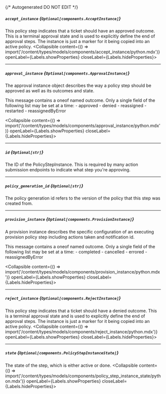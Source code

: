 {/* Autogenerated DO NOT EDIT  */}

##### `accept_instance` *{`Optional[components.AcceptInstance]`}*
This policy step indicates that a ticket should have an approved outcome. This is a terminal approval state and is used to explicitly define the end of approval steps.
 The instance is just a marker for it being copied into an active policy.
<Collapsible content={() => import('/content/types/models/components/accept_instance/python.mdx')} openLabel={Labels.showProperties} closeLabel={Labels.hideProperties}>
</Collapsible>

---
##### `approval_instance` *{`Optional[components.ApprovalInstance]`}*
The approval instance object describes the way a policy step should be approved as well as its outcomes and state.

This message contains a oneof named outcome. Only a single field of the following list may be set at a time:
  \- approved
  \- denied
  \- reassigned
  \- restarted
  \- reassignedByError

<Collapsible content={() => import('/content/types/models/components/approval_instance/python.mdx')} openLabel={Labels.showProperties} closeLabel={Labels.hideProperties}>
</Collapsible>

---
##### `id` *{`Optional[str]`}*
The ID of the PolicyStepInstance. This is required by many action submission endpoints to indicate what step you're approving.

---
##### `policy_generation_id` *{`Optional[str]`}*
The policy generation id refers to the version of the policy that this step was created from.

---
##### `provision_instance` *{`Optional[components.ProvisionInstance]`}*
A provision instance describes the specific configuration of an executing provision policy step including actions taken and notification id.

This message contains a oneof named outcome. Only a single field of the following list may be set at a time:
  \- completed
  \- cancelled
  \- errored
  \- reassignedByError

<Collapsible content={() => import('/content/types/models/components/provision_instance/python.mdx')} openLabel={Labels.showProperties} closeLabel={Labels.hideProperties}>
</Collapsible>

---
##### `reject_instance` *{`Optional[components.RejectInstance]`}*
This policy step indicates that a ticket should have a denied outcome. This is a terminal approval state and is used to explicitly define the end of approval steps.
 The instance is just a marker for it being copied into an active policy.
<Collapsible content={() => import('/content/types/models/components/reject_instance/python.mdx')} openLabel={Labels.showProperties} closeLabel={Labels.hideProperties}>
</Collapsible>

---
##### `state` *{`Optional[components.PolicyStepInstanceState]`}*
The state of the step, which is either active or done.
<Collapsible content={() => import('/content/types/models/components/policy_step_instance_state/python.mdx')} openLabel={Labels.showProperties} closeLabel={Labels.hideProperties}>
</Collapsible>


